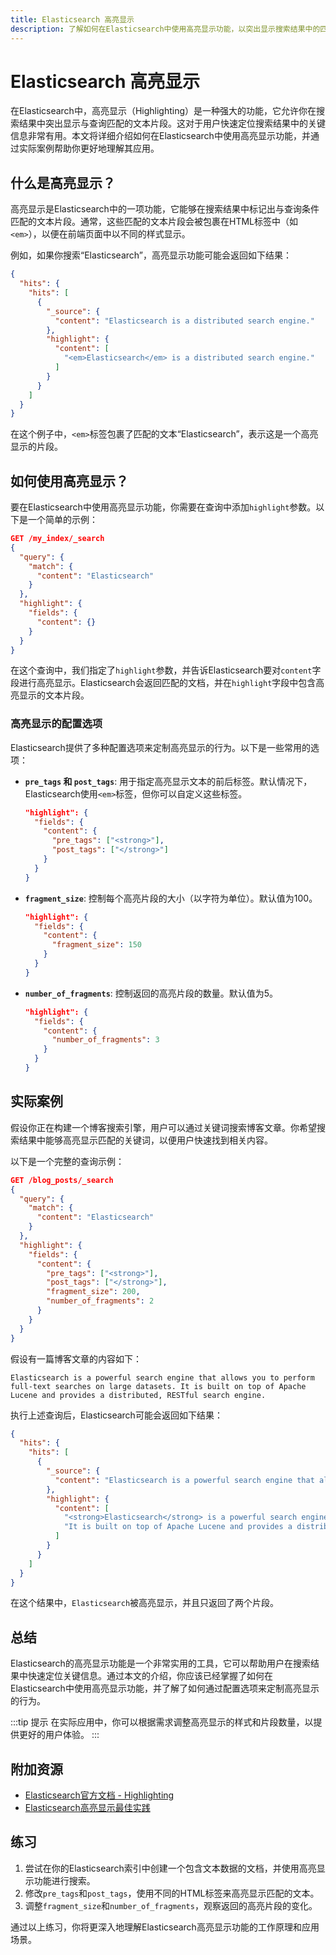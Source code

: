 ```yaml
---
title: Elasticsearch 高亮显示
description: 了解如何在Elasticsearch中使用高亮显示功能，以突出显示搜索结果中的匹配文本片段。
---
```


# Elasticsearch 高亮显示

在Elasticsearch中，高亮显示（Highlighting）是一种强大的功能，它允许你在搜索结果中突出显示与查询匹配的文本片段。这对于用户快速定位搜索结果中的关键信息非常有用。本文将详细介绍如何在Elasticsearch中使用高亮显示功能，并通过实际案例帮助你更好地理解其应用。

## 什么是高亮显示？

高亮显示是Elasticsearch中的一项功能，它能够在搜索结果中标记出与查询条件匹配的文本片段。通常，这些匹配的文本片段会被包裹在HTML标签中（如`<em>`），以便在前端页面中以不同的样式显示。

例如，如果你搜索“Elasticsearch”，高亮显示功能可能会返回如下结果：

```json
{
  "hits": {
    "hits": [
      {
        "_source": {
          "content": "Elasticsearch is a distributed search engine."
        },
        "highlight": {
          "content": [
            "<em>Elasticsearch</em> is a distributed search engine."
          ]
        }
      }
    ]
  }
}
```

在这个例子中，`<em>`标签包裹了匹配的文本“Elasticsearch”，表示这是一个高亮显示的片段。

## 如何使用高亮显示？

要在Elasticsearch中使用高亮显示功能，你需要在查询中添加`highlight`参数。以下是一个简单的示例：

```json
GET /my_index/_search
{
  "query": {
    "match": {
      "content": "Elasticsearch"
    }
  },
  "highlight": {
    "fields": {
      "content": {}
    }
  }
}
```

在这个查询中，我们指定了`highlight`参数，并告诉Elasticsearch要对`content`字段进行高亮显示。Elasticsearch会返回匹配的文档，并在`highlight`字段中包含高亮显示的文本片段。

### 高亮显示的配置选项

Elasticsearch提供了多种配置选项来定制高亮显示的行为。以下是一些常用的选项：

- **`pre_tags` 和 `post_tags`**: 用于指定高亮显示文本的前后标签。默认情况下，Elasticsearch使用`<em>`标签，但你可以自定义这些标签。

  ```json
  "highlight": {
    "fields": {
      "content": {
        "pre_tags": ["<strong>"],
        "post_tags": ["</strong>"]
      }
    }
  }
  ```

- **`fragment_size`**: 控制每个高亮片段的大小（以字符为单位）。默认值为100。

  ```json
  "highlight": {
    "fields": {
      "content": {
        "fragment_size": 150
      }
    }
  }
  ```

- **`number_of_fragments`**: 控制返回的高亮片段的数量。默认值为5。

  ```json
  "highlight": {
    "fields": {
      "content": {
        "number_of_fragments": 3
      }
    }
  }
  ```

## 实际案例

假设你正在构建一个博客搜索引擎，用户可以通过关键词搜索博客文章。你希望搜索结果中能够高亮显示匹配的关键词，以便用户快速找到相关内容。

以下是一个完整的查询示例：

```json
GET /blog_posts/_search
{
  "query": {
    "match": {
      "content": "Elasticsearch"
    }
  },
  "highlight": {
    "fields": {
      "content": {
        "pre_tags": ["<strong>"],
        "post_tags": ["</strong>"],
        "fragment_size": 200,
        "number_of_fragments": 2
      }
    }
  }
}
```

假设有一篇博客文章的内容如下：

```text
Elasticsearch is a powerful search engine that allows you to perform full-text searches on large datasets. It is built on top of Apache Lucene and provides a distributed, RESTful search engine.
```

执行上述查询后，Elasticsearch可能会返回如下结果：

```json
{
  "hits": {
    "hits": [
      {
        "_source": {
          "content": "Elasticsearch is a powerful search engine that allows you to perform full-text searches on large datasets. It is built on top of Apache Lucene and provides a distributed, RESTful search engine."
        },
        "highlight": {
          "content": [
            "<strong>Elasticsearch</strong> is a powerful search engine that allows you to perform full-text searches on large datasets.",
            "It is built on top of Apache Lucene and provides a distributed, RESTful search engine."
          ]
        }
      }
    ]
  }
}
```

在这个结果中，`Elasticsearch`被高亮显示，并且只返回了两个片段。

## 总结

Elasticsearch的高亮显示功能是一个非常实用的工具，它可以帮助用户在搜索结果中快速定位关键信息。通过本文的介绍，你应该已经掌握了如何在Elasticsearch中使用高亮显示功能，并了解了如何通过配置选项来定制高亮显示的行为。

:::tip 提示
在实际应用中，你可以根据需求调整高亮显示的样式和片段数量，以提供更好的用户体验。
:::

## 附加资源

- [Elasticsearch官方文档 - Highlighting](https://www.elastic.co/guide/en/elasticsearch/reference/current/highlighting.html)
- [Elasticsearch高亮显示最佳实践](https://www.elastic.co/blog/elasticsearch-highlighting-best-practices)

## 练习

1. 尝试在你的Elasticsearch索引中创建一个包含文本数据的文档，并使用高亮显示功能进行搜索。
2. 修改`pre_tags`和`post_tags`，使用不同的HTML标签来高亮显示匹配的文本。
3. 调整`fragment_size`和`number_of_fragments`，观察返回的高亮片段的变化。

通过以上练习，你将更深入地理解Elasticsearch高亮显示功能的工作原理和应用场景。